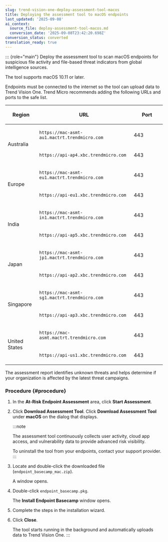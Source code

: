 ```yaml
---
slug: trend-vision-one-deploy-assessment-tool-macos
title: Deploying the assessment tool to macOS endpoints
last_updated: '2025-09-08'
ai_context:
  source_file: deploy-assessment-tool-macos.md
  conversion_date: '2025-09-08T23:42:20.698Z'
conversion_status: converted
translation_ready: true
---
```


::: {role="main"}
Deploy the assessment tool to scan macOS endpoints for suspicious file activity and file-based threat indicators from global intelligence sources.

The tool supports macOS 10.11 or later.

Endpoints must be connected to the internet so the tool can upload data to Trend Vision One. Trend Micro recommends adding the following URLs and ports to the safe list.

<table>
<colgroup>
<col style="width: 20%" />
<col style="width: 60%" />
<col style="width: 20%" />
</colgroup>
<thead>
<tr>
<th><p>Region</p></th>
<th><p>URL</p></th>
<th><p>Port</p></th>
</tr>
</thead>
<tbody>
<tr>
<td rowspan="2"><p>Australia</p></td>
<td><p><code>https://mac-asmt-au1.mactrt.trendmicro.com</code></p></td>
<td><p>443</p></td>
</tr>
<tr>
<td><p><code>https://api-ap4.xbc.trendmicro.com</code></p></td>
<td><p>443</p></td>
</tr>
<tr>
<td rowspan="2"><p>Europe</p></td>
<td><p><code>https://mac-asmt-eu1.mactrt.trendmicro.com</code></p></td>
<td><p>443</p></td>
</tr>
<tr>
<td><p><code>https://api-eu1.xbc.trendmicro.com</code></p></td>
<td><p>443</p></td>
</tr>
<tr>
<td rowspan="2"><p>India</p></td>
<td><p><code>https://mac-asmt-in1.mactrt.trendmicro.com</code></p></td>
<td><p>443</p></td>
</tr>
<tr>
<td><p><code>https://api-ap5.xbc.trendmicro.com</code></p></td>
<td><p>443</p></td>
</tr>
<tr>
<td rowspan="2"><p>Japan</p></td>
<td><p><code>https://mac-asmt-jp1.mactrt.trendmicro.com</code></p></td>
<td><p>443</p></td>
</tr>
<tr>
<td><p><code>https://api-ap2.xbc.trendmicro.com</code></p></td>
<td><p>443</p></td>
</tr>
<tr>
<td rowspan="2"><p>Singapore</p></td>
<td><p><code>https://mac-asmt-sg1.mactrt.trendmicro.com</code></p></td>
<td><p>443</p></td>
</tr>
<tr>
<td><p><code>https://api-ap3.xbc.trendmicro.com</code></p></td>
<td><p>443</p></td>
</tr>
<tr>
<td rowspan="2"><p>United States</p></td>
<td><p><code>https://mac-asmt.mactrt.trendmicro.com</code></p></td>
<td><p>443</p></td>
</tr>
<tr>
<td><p><code>https://api-us1.xbc.trendmicro.com</code></p></td>
<td><p>443</p></td>
</tr>
</tbody>
</table>

The assessment report identifies unknown threats and helps determine if your organization is affected by the latest threat campaigns.

### Procedure {#procedure}

1.  In the **At-Risk Endpoint Assessment** area, click **Start Assessment**.

2.  Click **Download Assessment Tool**. Click **Download Assessment Tool** under **macOS** on the dialog that displays.

    :::note

    The assessment tool continuously collects user activity, cloud app access, and vulnerability data to provide advanced risk visibility.

    To uninstall the tool from your endpoints, contact your support provider.
    :::

3.  Locate and double-click the downloaded file (`endpoint_basecamp_mac.zip`).

    A window opens.

4.  Double-click `endpoint_basecamp.pkg`.

    The **Install Endpoint Basecamp** window opens.

5.  Complete the steps in the installation wizard.

6.  Click **Close**.

    The tool starts running in the background and automatically uploads data to Trend Vision One.
:::
